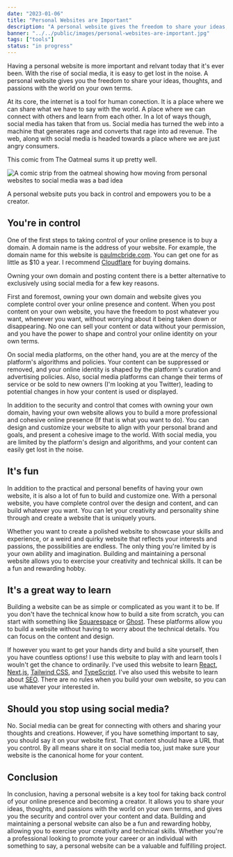 ```yaml
---
date: "2023-01-06"
title: "Personal Websites are Important"
description: "A personal website gives the freedom to share your ideas, thoughts, and passions with the world on your own terms."
banner: "../../public/images/personal-websites-are-important.jpg"
tags: ["tools"]
status: "in progress"
---
```


Having a personal website is more important and relvant today that it's ever been. With the rise of social media, it is easy to get lost in the noise. A personal website gives you the freedom to share your ideas, thoughts, and passions with the world on your own terms.

At its core, the internet is a tool for human conection. It is a place where we can share what we have to say with the world. A place where we can connect with others and learn from each other. In a lot of ways though, social media has taken that from us. Social media has turned the web into a machine that generates rage and converts that rage into ad revenue. The web, along with social media is headed towards a place where we are just angry consumers.

This comic from The Oatmeal sums it up pretty well.

![A comic strip from the oatmeal showing how moving from personal websites to social media was a bad idea](/images/reaching-people-on-the-internet.png)

A personal website puts you back in control and empowers you to be a creator.

## You're in control

One of the first steps to taking control of your online presence is to buy a domain. A domain name is the address of your website. For example, the domain name for this website is [paulmcbride.com](https://paulmcbride.com). You can get one for as little as $10 a year. I recommend [Cloudflare](https://www.cloudflare.com/) for buying domains.

Owning your own domain and posting content there is a better alternative to exclusively using social media for a few key reasons.

First and foremost, owning your own domain and website gives you complete control over your online presence and content. When you post content on your own website, you have the freedom to post whatever you want, whenever you want, without worrying about it being taken down or disappearing. No one can sell your content or data without your permission, and you have the power to shape and control your online identity on your own terms.

On social media platforms, on the other hand, you are at the mercy of the platform's algorithms and policies. Your content can be suppressed or removed, and your online identity is shaped by the platform's curation and advertising policies. Also, social media platforms can change their terms of service or be sold to new owners (I'm looking at you Twitter), leading to potential changes in how your content is used or displayed.

In addition to the security and control that comes with owning your own domain, having your own website allows you to build a more professional and cohesive online presence (If that is what you want to do). You can design and customize your website to align with your personal brand and goals, and present a cohesive image to the world. With social media, you are limited by the platform's design and algorithms, and your content can easily get lost in the noise.

## It's fun

In addition to the practical and personal benefits of having your own website, it is also a lot of fun to build and customize one. With a personal website, you have complete control over the design and content, and can build whatever you want. You can let your creativity and personality shine through and create a website that is uniquely yours.

Whether you want to create a polished website to showcase your skills and experience, or a weird and quirky website that reflects your interests and passions, the possibilities are endless. The only thing you're limited by is your own ability and imagination. Building and maintaining a personal website allows you to exercise your creativity and technical skills. It can be a fun and rewarding hobby.

## It's a great way to learn

Building a website can be as simple or complicated as you want it to be. If you don't have the technical know how to build a site from scratch, you can start with something like [Squarespace](https://www.squarespace.com/) or [Ghost](https://ghost.org/). These platforms allow you to build a website without having to worry about the technical details. You can focus on the content and design.

If however you want to get your hands dirty and build a site yourself, then you have countless options! I use this website to play with and learn tools I wouln't get the chance to ordinarily. I've used this website to learn [React](https://reactjs.org/), [Next.js](https://nextjs.org/), [Tailwind CSS](https://tailwindcss.com/), and [TypeScript](https://www.typescriptlang.org/). I've also used this website to learn about [SEO](https://en.wikipedia.org/wiki/Search_engine_optimization). There are no rules when you build your own website, so you can use whatever your interested in.

## Should you stop using social media?

No. Social media can be great for connecting with others and sharing your thoughts and creations. However, if you have something important to say, you should say it on your website first. That content should have a URL that you control. By all means share it on social media too, just make sure your website is the canonical home for your content.

## Conclusion

In conclusion, having a personal website is a key tool for taking back control of your online presence and becoming a creator. It allows you to share your ideas, thoughts, and passions with the world on your own terms, and gives you the security and control over your content and data. Building and maintaining a personal website can also be a fun and rewarding hobby, allowing you to exercise your creativity and technical skills. Whether you're a professional looking to promote your career or an individual with something to say, a personal website can be a valuable and fulfilling project.
